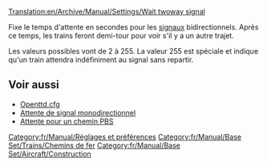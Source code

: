 [[Translation:en/Archive/Manual/Settings/Wait twoway signal]]


Fixe le temps d'attente en secondes pour les [[fr/Manual/Signaux|signaux]] bidirectionnels. Après ce temps, les trains feront demi-tour pour voir s'il y a un autre trajet.

Les valeurs possibles vont de 2 à 255. La valeur 255 est spéciale et indique qu'un train attendra indéfiniment au signal sans repartir.

== Voir aussi ==

* [[fr/Archive/Manual/Settings/Openttd.cfg|Openttd.cfg]]
* [[fr/Archive/Manual/Settings/Attente de signal monodirectionnel|Attente de signal monodirectionnel]]
* [[fr/Archive/Manual/Settings/Attente pour un chemin PBS|Attente pour un chemin PBS]]

[[Category:fr/Manual/Réglages et préférences]]
[[Category:fr/Manual/Base Set/Trains/Chemins de fer]]
[[Category:fr/Manual/Base Set/Aircraft/Construction]]
{{fr/Manual/Amorce}}